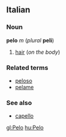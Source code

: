 ==Italian==
===Noun===
'''pelo''' ''m'' (''plural'' '''peli''')

#[[hair]] (''on the body'')

===Related terms===
*[[peloso]]
*[[pelame]]

===See also===
*[[capello]]

[[gl:Pelo]]
[[hu:Pelo]]